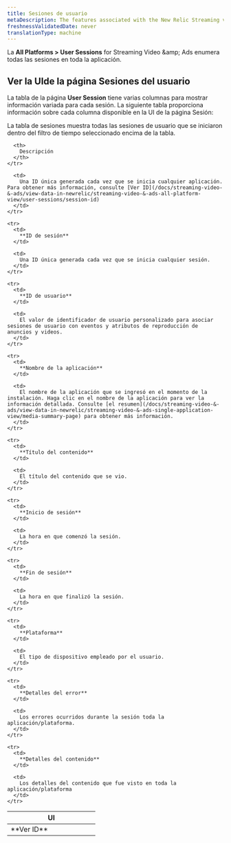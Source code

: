 ```yaml
---
title: Sesiones de usuario
metaDescription: The features associated with the New Relic Streaming video & ads.
freshnessValidatedDate: never
translationType: machine
---
```


La **All Platforms &gt; User Sessions** for Streaming Video &amp;amp; Ads enumera todas las sesiones en toda la aplicación.

## Ver la UIde la página Sesiones del usuario

La tabla de la página **User Session** tiene varias columnas para mostrar información variada para cada sesión. La siguiente tabla proporciona información sobre cada columna disponible en la UI de la página Sesión:

<Callout variant="important">
  La tabla de sesiones muestra todas las sesiones de usuario que se iniciaron dentro del filtro de tiempo seleccionado encima de la tabla.
</Callout>

<table>
  <thead>
    <tr>
      <th width="50%">
        UI
      </th>

      <th>
        Descripción
      </th>
    </tr>
  </thead>

  <tbody>
    <tr>
      <td>
        **Ver ID**
      </td>

      <td>
        Una ID única generada cada vez que se inicia cualquier aplicación. Para obtener más información, consulte [Ver ID](/docs/streaming-video-&-ads/view-data-in-newrelic/streaming-video-&-ads-all-platform-view/user-sessions/session-id)
      </td>
    </tr>

    <tr>
      <td>
        **ID de sesión**
      </td>

      <td>
        Una ID única generada cada vez que se inicia cualquier sesión.
      </td>
    </tr>

    <tr>
      <td>
        **ID de usuario**
      </td>

      <td>
        El valor de identificador de usuario personalizado para asociar sesiones de usuario con eventos y atributos de reproducción de anuncios y videos.
      </td>
    </tr>

    <tr>
      <td>
        **Nombre de la aplicación**
      </td>

      <td>
        El nombre de la aplicación que se ingresó en el momento de la instalación. Haga clic en el nombre de la aplicación para ver la información detallada. Consulte [el resumen](/docs/streaming-video-&-ads/view-data-in-newrelic/streaming-video-&-ads-single-application-view/media-summary-page) para obtener más información.
      </td>
    </tr>

    <tr>
      <td>
        **Título del contenido**
      </td>

      <td>
        El título del contenido que se vio.
      </td>
    </tr>

    <tr>
      <td>
        **Inicio de sesión**
      </td>

      <td>
        La hora en que comenzó la sesión.
      </td>
    </tr>

    <tr>
      <td>
        **Fin de sesión**
      </td>

      <td>
        La hora en que finalizó la sesión.
      </td>
    </tr>

    <tr>
      <td>
        **Plataforma**
      </td>

      <td>
        El tipo de dispositivo empleado por el usuario.
      </td>
    </tr>

    <tr>
      <td>
        **Detalles del error**
      </td>

      <td>
        Los errores ocurridos durante la sesión toda la aplicación/plataforma.
      </td>
    </tr>

    <tr>
      <td>
        **Detalles del contenido**
      </td>

      <td>
        Los detalles del contenido que fue visto en toda la aplicación/plataforma
      </td>
    </tr>
  </tbody>
</table>